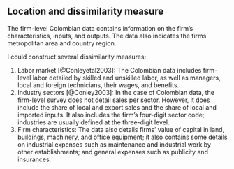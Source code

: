 
## Location and dissimilarity measure

The firm-level Colombian data contains information on the firm's characteristics, inputs, and outputs. The data also indicates the firms' metropolitan area and country region.  

I could construct several dissimilarity measures:

1. Labor market [@Conleyetal2003]: The Colombian data includes firm-level labor detailed by skilled and unskilled labor, as well as managers, local and foreign technicians, their wages, and benefits. 
2. Industry sectors [@Conley2003]: In the case of Colombian data, the firm-level survey does not detail sales per sector. However, it does include the share of local and export sales and the share of local and imported inputs. It also includes the firm's four-digit sector code; industries are usually defined at the three-digit level.
3. Firm characteristics: The data also details firms' value of capital in land, buildings, machinery, and office equipment; it also contains some details on industrial expenses such as maintenance and industrial work by other establishments; and general expenses such as publicity and insurances.
